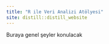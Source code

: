 ```yaml
---
title: "R ile Veri Analizi Atölyesi"
site: distill::distill_website
---
```



Buraya genel şeyler konulacak
